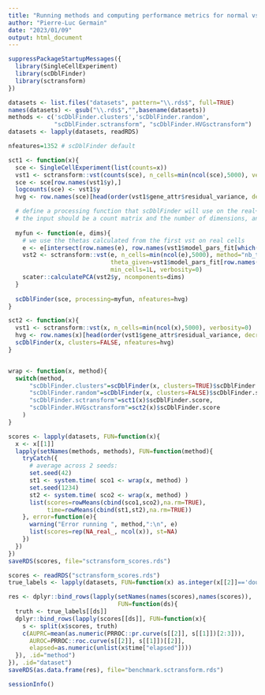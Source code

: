 ```yaml
---
title: "Running methods and computing performance metrics for normal vs sctransform"
author: "Pierre-Luc Germain"
date: "2023/01/09"
output: html_document
---
```


```r
suppressPackageStartupMessages({
  library(SingleCellExperiment)
  library(scDblFinder)
  library(sctransform)
})
```


```r
datasets <- list.files("datasets", pattern="\\.rds$", full=TRUE)
names(datasets) <- gsub("\\.rds$","",basename(datasets))
methods <- c('scDblFinder.clusters','scDblFinder.random',
             "scDblFinder.sctransform", "scDblFinder.HVGsctransform")
datasets <- lapply(datasets, readRDS)

nfeatures=1352 # scDblFinder default

sct1 <- function(x){
  sce <- SingleCellExperiment(list(counts=x))
  vst1 <- sctransform::vst(counts(sce), n_cells=min(ncol(sce),5000), verbosity=0)
  sce <- sce[row.names(vst1$y),]
  logcounts(sce) <- vst1$y
  hvg <- row.names(sce)[head(order(vst1$gene_attr$residual_variance, decreasing=TRUE), nfeatures)]

  # define a processing function that scDblFinder will use on the real+artificial doublets;
  # the input should be a count matrix and the number of dimensions, and the output a PCA matrix
  
  myfun <- function(e, dims){
    # we use the thetas calculated from the first vst on real cells
    e <- e[intersect(row.names(e), row.names(vst1$model_pars_fit[which(!is.na(vst1$model_pars_fit[,"theta"])),])),]
    vst2 <- sctransform::vst(e, n_cells=min(ncol(e),5000), method="nb_theta_given", 
                             theta_given=vst1$model_pars_fit[row.names(e),"theta"],
                             min_cells=1L, verbosity=0)
    scater::calculatePCA(vst2$y, ncomponents=dims)
  }
  
  scDblFinder(sce, processing=myfun, nfeatures=hvg)
}

sct2 <- function(x){
  vst1 <- sctransform::vst(x, n_cells=min(ncol(x),5000), verbosity=0)
  hvg <- row.names(x)[head(order(vst1$gene_attr$residual_variance, decreasing=TRUE),nfeatures)]
  scDblFinder(x, clusters=FALSE, nfeatures=hvg)
}


wrap <- function(x, method){
  switch(method,
      "scDblFinder.clusters"=scDblFinder(x, clusters=TRUE)$scDblFinder.score,
      "scDblFinder.random"=scDblFinder(x, clusters=FALSE)$scDblFinder.score,
      "scDblFinder.sctransform"=sct1(x)$scDblFinder.score,
      "scDblFinder.HVGsctransform"=sct2(x)$scDblFinder.score
    )
}

scores <- lapply(datasets, FUN=function(x){
  x <- x[[1]]
  lapply(setNames(methods, methods), FUN=function(method){
    tryCatch({
      # average across 2 seeds:
      set.seed(42)
      st1 <- system.time( sco1 <- wrap(x, method) )
      set.seed(1234)
      st2 <- system.time( sco2 <- wrap(x, method) )
      list(scores=rowMeans(cbind(sco1,sco2),na.rm=TRUE),
           time=rowMeans(cbind(st1,st2),na.rm=TRUE))
    }, error=function(e){
      warning("Error running ", method,":\n", e)
      list(scores=rep(NA_real_, ncol(x)), st=NA)
    })
  })
})
saveRDS(scores, file="sctransform_scores.rds")
```

```r
scores <- readRDS("sctransform_scores.rds")
true_labels <- lapply(datasets, FUN=function(x) as.integer(x[[2]]=='doublet'))

res <- dplyr::bind_rows(lapply(setNames(names(scores),names(scores)), 
                               FUN=function(ds){
  truth <- true_labels[[ds]]
  dplyr::bind_rows(lapply(scores[[ds]], FUN=function(x){
    s <- split(x$scores, truth)
    c(AUPRC=mean(as.numeric(PRROC::pr.curve(s[[2]], s[[1]])[2:3])),
      AUROC=PRROC::roc.curve(s[[2]], s[[1]])[[2]],
      elapsed=as.numeric(unlist(x$time["elapsed"])))
  }), .id="method")
}), .id="dataset")
saveRDS(as.data.frame(res), file="benchmark.sctransform.rds")
```


```r
sessionInfo()
```

